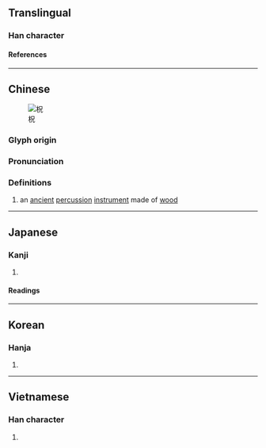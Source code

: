 {{character info/new}}
==Translingual==

===Han character===
{{Han char|rn=75|rad=木|as=05|sn=9|four=46910|canj=DRHU|ids=⿰木兄}}

====References====
{{Han ref|kx=0521.090|dkj=14667|dj=0909.060|hdz=21183.060|uh=67F7}}

----

==Chinese==
{{zh-forms}}
[[File:Imperial_Encyclopaedia_-_Music_-_pic521_-_柷敔圖.svg|thumb|柷]]

===Glyph origin===
{{Han etym}}

===Pronunciation===
{{zh-pron
|m=chù,zhù
|c=zuk1
|mc=y
|oc=y
|ma=
|cat=n
}}

===Definitions===
{{zh-hanzi}}

# an [[ancient]] [[percussion]] [[instrument]] made of [[wood]]

{{zh-cat|Musical instruments}}

----

==Japanese==

===Kanji===
{{ja-kanji|grade=|rs=木05}}

# {{defn|lang=ja|sort=木05}}

====Readings====
{{ja-readings
|on=しゅく
}}

----

==Korean==

===Hanja===
{{ko-hanja|축}}

# {{defn|lang=ko|sort=木05}}

----

==Vietnamese==

===Han character===
{{vi-readings|rs=木05|reading=chúc}}

# {{defn|lang=vi|sort=木05}}

{{cln|vi|Han tu}}